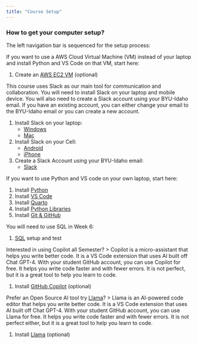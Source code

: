```yaml
---
title: "Course Setup"
---
```


### How to get your computer setup?

The left navigation bar is sequenced for the setup process:  

If you want to use a AWS Cloud Virtual Machine (VM) instead of your laptop and install Python and VS Code on that VM, start here:  

1. Create an [AWS EC2 VM](/Setup/aws_setup.qmd) (optional)  
 
This course uses Slack as our main tool for communication and collaboration.  You will need to install Slack on your laptop and mobile device.  You will also need to create a Slack account using your BYU-Idaho email. If you have an existing account, you can either change your email to the BYU-Idaho email or you can create a new account.

1. Install Slack on your laptop: 
    * [Windows](https://slack.com/downloads/windows)  
    * [Mac](https://slack.com/intl/en-in/downloads/mac)  
1. Install Slack on your Cell: 
    * [Android](https://slack.com/downloads/android)  
    * [iPhone](https://slack.com/downloads/ios)
1. Create a Slack Account using your BYU-Idaho email: 
    * [Slack](https://slack.com/get-started#/createnew) 

If you want to use Python and VS code on your own laptop, start here:  

1. Install [Python](/Setup/python_setup.qmd)  
1. Install [VS Code](/Setup/vs_code_setup.qmd)  
1. Install [Quarto](/Setup/quarto_setup.qmd)  
1. Install [Python Libraries](/Setup/python_lib.qmd)  
1. Install [Git & GitHub](/Setup/git_github_setup.qmd)  
<!--1. Install Altair--> 

You will need to use SQL in Week 6:

1. [SQL](/Setup/sql_setup.qmd) setup and test

Interested in using Copilot all Semester? 
> Copilot is a micro-assistant that helps you write better code. It is a VS Code extension that uses AI built off Chat GPT-4. With your student GitHub account, you can use Copilot for free. It helps you write code faster and with fewer errors. It is not perfect, but it is a great tool to help you learn to code.

1. Install [GitHub Copilot](/Setup/copilot_setup.qmd) (optional)

Prefer an Open Source AI tool try [Llama](https://ollama.com/library/codellama)?
> Llama is an AI-powered code editor that helps you write better code. It is a VS Code extension that uses AI built off Chat GPT-4. With your student GitHub account, you can use Llama for free. It helps you write code faster and with fewer errors. It is not perfect either, but it is a great tool to help you learn to code.

1. Install [Llama](https://generativeai.pub/100-local-llama-coding-assistant-bye-bye-gpt-4-cbd2b507b822) (optional)
